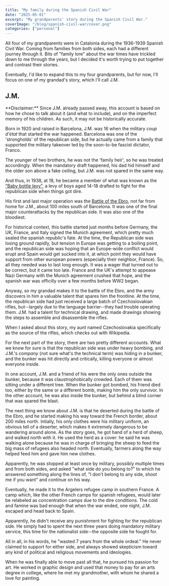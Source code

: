 ```yaml
---
title: "My family during the Spanish Civil War"
date: "2025-05-01"
excerpt: "My grandparents' story during the Spanish Civil War."
coverImage: "/blog/spanish-civil-war/cover.png"
categories: ["personal"]
---
```


All four of my grandparents were in Catalonia during the 1936-1939 Spanish Civil War. Coming from families from both sides, each had a different journey through it. Bits of "family lore" about the war times have trickled down to me through the years, but I decided it's worth trying to put together and contrast their stories.

Eventually, I'd like to expand this to my four grandparents, but for now, I'll focus on one of my grandad's story, which I'll call J.M.

## J.M.

<Callout>
  **Disclaimer:** Since J.M. already passed away, this account is based on how
  he chose to talk about it (and what to include), and on the imperfect memory
  of his children. As such, it may not be historically accurate.
</Callout>

Born in 1920 and raised in Barcelona, J.M. was 16 when the military _coup d'état_ that started the war happened. Barcelona was one of the 'strongholds' of the republican side, but he actually came from a family that supported the military takeover led by the soon-to-be fascist dictator, Franco.

The younger of two brothers, he was not the 'family heir', so he was treated accordingly. When the mandatory draft happened, his dad hid himself and the older son above a fake ceiling, but J.M. was not spared in the same way.

And thus, in 1938, at 18, he became a member of what was known as the ["Baby bottle levy"](https://en.wikipedia.org/wiki/Leva_del_biber%C3%B3n), a levy of boys aged 14-18 drafted to fight for the republican side when things got dire.

His first and last major operation was the [Battle of the Ebro](https://en.wikipedia.org/wiki/Battle_of_the_Ebro), not far from home for J.M., about 100 miles south of Barcelona. It was one of the final major counterattacks by the republican side. It was also one of the bloodiest.

For historical context, this battle started just months before Germany, the UK, France, and Italy signed the Munich agreement, which pretty much sealed the spanish republic's fate. At the time, the Republican side was losing ground rapidly, but tension in Europe was getting to a boiling point, and the republican side was hoping that an Europe-wide conflict would erupt and Spain would get sucked into it, at which point they would have support from other european powers (especially their neighbor, France). So, all they needed was to last long enough. It was a wager that turned out to be correct, but it came too late. France and the UK's attempt to appease Nazi Germany with the Munich agreement crushed that hope, and the spanish war was officilly over a few months before WW2 began.

Anyway, so my grandad makes it to the battle of the Ebro, and the army discovers in him a valuable talent that spares him the frontline. At the time, the republican side had just received a large batch of Czechoslovakian rifles, but--largely due to the language barrier--they had trouble operating them. J.M. had a talent for technical drawing, and made drawings showing the steps to assemble and disassemble the rifles.

<Callout>
  When I asked about this story, my aunt named Czechoslovakia specifically as
  the source of the rifles, which checks out with Wikipedia.
</Callout>

For the next part of the story, there are two pretty different accounts. What we know for sure is that the republican side was under heavy bombing, and J.M.'s _company_ (not sure what's the technical term) was hiding in a bunker, and the bunker was hit directly and critically, killing everyone or almost everyone inside.

In one account, J.M. and a friend of his were the only ones outside the bunker, because it was claustrophobically crowded. Each of them was sitting under a different tree. When the bunker got bombed, his friend died too, either by the same or a different bomb, making him the only survivor. In the other account, he was also inside the bunker, but behind a blind corner that was spared the blast.

The next thing we know about J.M. is that he deserted during the battle of the Ebro, and he started making his way toward the French border, about 200 miles north. Intially, his only clothes were his military uniform, an obvious tell of a deserter, which makes it extremely dangerous to be wandering around alone. As the story goes, he got hand of a herd of sheep, and walked north with it. He used the herd as a cover: he said he was walking alone because he was in charge of bringing the sheep to feed the big mass of refugees also headed north. Eventually, farmers along the way helped feed him and gave him new clothes.

Apparently, he was stopped at least once by military, possibly multiple times and from both sides, and asked "what side do you belong to?" to which he answered something along the lines of, "I don't belong to any side, shoot me if you want" and continue on his way.

Eventually, he made it to the Argelers refugee camp in southern France. A camp which, like the other French camps for spanish refugees, would later be relabeled as concentration camps due to the dire conditions. The cold and famine was bad enough that when the war ended, one night, J.M. escaped and head back to Spain.

Apparently, he didn't receive any punishment for fighting for the republican side. He simply had to spent the next three years doing mandatory military service, this time for the nationalist side--the opposite side he fought for.

All in all, in his words, he "wasted 7 years from the whole ordeal." He never claimed to support for either side, and always showed skepticism toward any kind of political and religious movements and ideologies.

When he was finally able to move past all that, he pursued his passion for art. He worked in graphic design and used that money to pay for an arts degree in college, where he met my grandmother, with whom he shared a love for painting.
